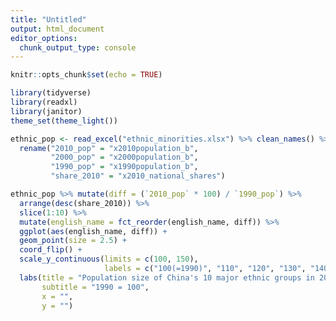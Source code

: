 ```yaml
---
title: "Untitled"
output: html_document
editor_options: 
  chunk_output_type: console
---
```


```r
knitr::opts_chunk$set(echo = TRUE)
```

```r
library(tidyverse)
library(readxl)
library(janitor)
theme_set(theme_light())

ethnic_pop <- read_excel("ethnic_minorities.xlsx") %>% clean_names() %>% 
  rename("2010_pop" = "x2010population_b", 
         "2000_pop" = "x2000population_b", 
         "1990_pop" = "x1990population_b", 
         "share_2010" = "x2010_national_shares")
```

```r
ethnic_pop %>% mutate(diff = (`2010_pop` * 100) / `1990_pop`) %>% 
  arrange(desc(share_2010)) %>% 
  slice(1:10) %>% 
  mutate(english_name = fct_reorder(english_name, diff)) %>% 
  ggplot(aes(english_name, diff)) + 
  geom_point(size = 2.5) + 
  coord_flip() + 
  scale_y_continuous(limits = c(100, 150), 
                     labels = c("100(=1990)", "110", "120", "130", "140", "150")) +
  labs(title = "Population size of China's 10 major ethnic groups in 2010",
       subtitle = "1990 = 100", 
       x = "", 
       y = "")
```

